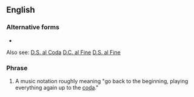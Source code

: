 ==English==

===Alternative forms===
* {{l|en|da capo al coda}}

Also see:
[[D.S. al Coda]]
[[D.C. al Fine]]
[[D.S. al Fine]]

===Phrase===
{{head|en|phrase}}

# {{lb|en|music}} A music notation roughly meaning "go back to the beginning, playing everything again up to the [[coda]]."
